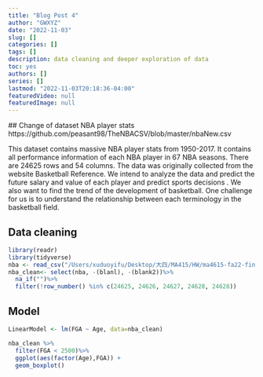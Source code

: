 ```yaml
---
title: "Blog Post 4"
author: "GWXYZ"
date: "2022-11-03"
slug: []
categories: []
tags: []
description: data cleaning and deeper exploration of data
toc: yes
authors: []
series: []
lastmod: "2022-11-03T20:18:36-04:00"
featuredVideo: null
featuredImage: null
---
```

  ## Change of dataset
  NBA player stats 
https://github.com/peasant98/TheNBACSV/blob/master/nbaNew.csv

This dataset contains massive NBA player stats from 1950-2017. It contains all performance information of each NBA player in 67 NBA seasons. There are 24625 rows and 54 columns. The data was originally collected from the website Basketball Reference. We intend to analyze the data and predict the future salary and value of each player and predict sports decisions . We also want to find the trend of the development of basketball. One challenge for us is to understand the relationship between each terminology in the basketball field.

## Data cleaning
```r

library(readr)
library(tidyverse)
nba <- read_csv("/Users/xuduoyifu/Desktop/大四/MA415/HW/ma4615-fa22-final-project-gwxyz/dataset/nbaNew.csv", col_types = cols(PlayerSalary = col_number()))
nba_clean<- select(nba, -(blanl), -(blank2))%>%
  na_if("")%>%
  filter(!row_number() %in% c(24625, 24626, 24627, 24628, 24628))

```




## Model
```r

LinearModel <- lm(FGA ~ Age, data=nba_clean)

nba_clean %>% 
  filter(FGA < 2500)%>%
  ggplot(aes(factor(Age),FGA)) +
  geom_boxplot()
```